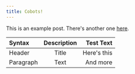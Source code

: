 ```yaml
---
title: Cobots!
---
```


This is an example post. There's another one [here](/cobots/example-post).

| Syntax      | Description | Test Text     |
| :---        |    :----:   |          ---: |
| Header      | Title       | Here's this   |
| Paragraph   | Text        | And more      |